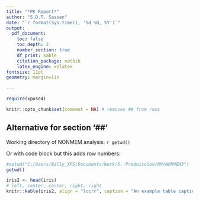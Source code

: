 ```yaml
---
title: "*PK Report*"
author: "S.D.T. Sassen"
date: "`r format(Sys.time(), '%d %B, %Y')`"
output: 
  pdf_document:
    toc: false
    toc_depth: 2
    number_section: true
    df_print: kable
    citation_package: natbib
    latex_engine: xelatex
fontsize: 11pt
geometry: margin=1in

---
```


```r
require(xpose4)

knitr::opts_chunk$set(comment = NA) # removes ## from rows

```

\newpage

\section{Getting started}

## Alternative for section '##' 

Working directory of NONMEM analysis: `r getwd()`

\vspace{12pt} 

Or with code block but this adds row numbers:

```r

#setwd("C:/Users/Billy_XPS/Documents/Werk/5. Prednisolon/NM/NONMEM3")
getwd()


```

\section{nog een}

\subsection{subsection}

```r
iris2 <- head(iris)
# left, center, center, right, right
knitr::kable(iris2, align = "lccrr", caption = "An example table caption.",, col.names = gsub("[.]", " ", names(iris)))
```

